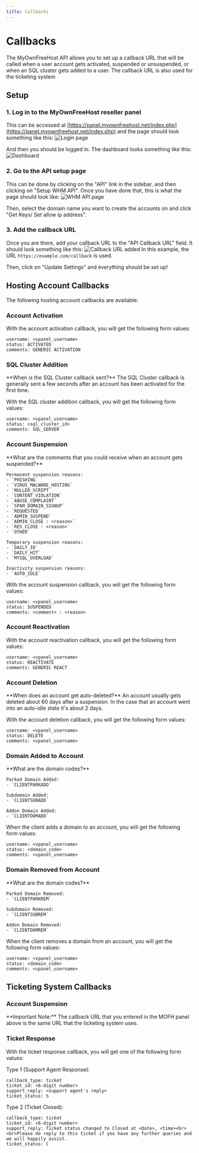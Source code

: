 ```yaml
---
title: Callbacks
---
```



# Callbacks
The MyOwnFreeHost API allows you to set up a callback URL that will be called when a user account gets activated, suspended or unsuspended, or when an SQL cluster gets added to a user. The callback URL is also used for the ticketing system

## Setup

### 1. Log in to the MyOwnFreeHost reseller panel
This can be accessed at [https://panel.myownfreehost.net/index.php](https://panel.myownfreehost.net/index.php) and the page should look something like this:
![Login page](/images/login.png)

And then you should be logged in. The dashboard looks something like this:
![Dashboard](/images/dashboard.png)


### 2. Go to the API setup page
This can be done by clicking on the "API" link in the sidebar, and then clicking on "Setup WHM API". Once you have done that, this is what the page should look like:
![WHM API page](/images/whm-api.png)

Then, select the domain name you want to create the accounts on and click "Get Keys/ Set allow ip address".

### 3. Add the callback URL
Once you are there, add your callback URL to the "API Callback URL" field. It should look something like this:
![Callback URL added](/images/callback.png)
In this example, the URL `https://example.com/callback` is used.

Then, click on "Update Settings" and everything should be set up!

## Hosting Account Callbacks

The following hosting account callbacks are available:

### Account Activation
With the account activation callback, you will get the following form values:
```
username: <vpanel_username>
status: ACTIVATED
comments: GENERIC ACTIVATION
```

### SQL Cluster Addition
<Callout emoji="ℹ️" type="info">
    **When is the SQL Cluster callback sent?**
    The SQL Cluster callback is generally sent a few seconds after an account has been activated for the first time.
</Callout>

With the SQL cluster addition callback, you will get the following form values:
```
username: <vpanel_username>
status: <sql_cluster_id>
comments: SQL_SERVER
```

### Account Suspension
<Callout emoji="ℹ️" type="info">
    **What are the comments that you could receive when an account gets suspended?**
   
    Permanent suspension reasons:
    - `PHISHING`
    - `VIRUS_MALWARE_HOSTING`
    - `NULLED_SCRIPT`
    - `CONTENT_VIOLATION`
    - `ABUSE_COMPLAINT`
    - `SPAM_DOMAIN_SIGNUP`
    - `REQUESTED`
    - `ADMIN_SUSPEND`
    - `ADMIN_CLOSE : <reason>`
    - `RES_CLOSE : <reason>`
    - `OTHER`

    Temporary suspension reasons:
    - `DAILY_IO`
    - `DAILY_HIT`
    - `MYSQL_OVERLOAD`

    Inactivity suspension reasons:
    - `AUTO_IDLE`
</Callout>

With the account suspension callback, you will get the following form values:
```
username: <vpanel_username>
status: SUSPENDED
comments: <comment> : <reason>
```

### Account Reactivation
With the account reactivation callback, you will get the following form values:
```
username: <vpanel_username>
status: REACTIVATE
comments: GENERIC REACT
```

### Account Deletion
<Callout emoji="ℹ️" type="info">
    **When does an account get auto-deleted?**
    An account usually gets deleted about 60 days after a suspension. In the case that an account went into an auto-idle state it's about 2 days.
</Callout>

With the account deletion callback, you will get the following form values:
```
username: <vpanel_username>
status: DELETE
comments: <vpanel_username>
```
   
### Domain Added to Account
<Callout emoji="ℹ️" type="info">
    **What are the domain codes?**
   
    Parked Domain Added:
    - `CLIENTPARKADD`

    Subdomain Added:
    - `CLIENTSUBADD`

    Addon Domain Added:
    - `CLIENTDOMADD`
</Callout>

When the client adds a domain to an account, you will get the following form values:
```
username: <vpanel_username>
status: <domain_code>
comments: <vpanel_username>
```

### Domain Removed from Account
<Callout emoji="ℹ️" type="info">
    **What are the domain codes?**
   
    Parked Domain Removed:
    - `CLIENTPARKREM`

    Subdomain Removed:
    - `CLIENTSUBREM`

    Addon Domain Removed:
    - `CLIENTDOMREM`
</Callout>

When the client removes a domain from an account, you will get the following form values:
```
username: <vpanel_username>
status: <domain_code>
comments: <vpanel_username>
```

## Ticketing System Callbacks

### Account Suspension
<Callout emoji="ℹ️" type="info">
    **Important Note:**
    The callback URL that you entered in the MOFH panel above is the same URL that the ticketing system uses.
</Callout>

### Ticket Response
With the ticket response callback, you will get one of the following form values:

Type 1 (Support Agent Response):
```
callback_type: ticket
ticket_id: <6-digit number>
support_reply: <support agent's reply>
ticket_status: S
```

Type 2 (Ticket Closed):
```
callback_type: ticket
ticket_id: <6-digit number>
support_reply: Ticket status changed to Closed at <date>, <time><br><br>Please do reply to this ticket if you have any further queries and we will happily assist.
ticket_status: C
```
